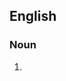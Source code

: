 ==English==

===Noun===
{{head|en|noun plural form|head=[[cow]] [[shot]]s}}

# {{plural of|cow shot|lang=en}}